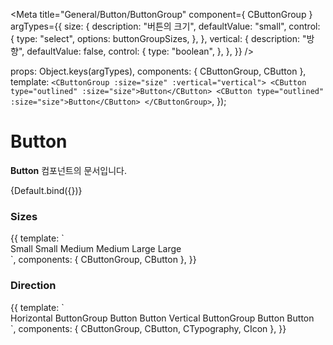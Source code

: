 
<Meta
  title="General/Button/ButtonGroup"
  component={ CButtonGroup }
  argTypes={{
    size: {
      description: "버튼의 크기",
      defaultValue: "small",
      control: {
        type: "select",
        options: buttonGroupSizes,
      },
    },
    vertical: {
      description: "방향",
      defaultValue: false,
      control: {
        type: "boolean",
      },
    },
  }}
/>

  props: Object.keys(argTypes),
  components: { CButtonGroup, CButton },
  template:
    `<CButtonGroup :size="size" :vertical="vertical">
      <CButton type="outlined" :size="size">Button</CButton>
      <CButton type="outlined" :size="size">Button</CButton>
    </CButtonGroup>`,
});

# Button

**Button** 컴포넌트의 문서입니다.

<Story name="Default" height="100px">
  {Default.bind({})}
</Story>

<ArgsTable story="Default" />

### Sizes
<Canvas>
    <Story name="Sizes" height="100px">
        {{
            template: `
                <div>
                    <CButtonGroup size="small">
                        <CButton type="outlined" size="small">Small</CButton>
                        <CButton type="outlined" size="small">Small</CButton>
                    </CButtonGroup>
                    <CButtonGroup size="medium" style="margin: 10px 0">
                        <CButton type="outlined" size="medium">Medium</CButton>
                        <CButton type="outlined" size="medium">Medium</CButton>
                    </CButtonGroup>
                    <CButtonGroup size="large">
                        <CButton type="outlined" size="large">Large</CButton>
                        <CButton type="outlined" size="large">Large</CButton>
                    </CButtonGroup>
                </div>
        `,
            components: { CButtonGroup, CButton },
        }}
    </Story>
</Canvas>

### Direction
<Canvas>
    <Story name="Direction" height="100px">
        {{
            template: `
                <div>
                    <CTypography color="gray800">Horizontal ButtonGroup</CTypography>
                    <CButtonGroup size="small" style="margin-bottom: 10px">
                        <CButton size="small" type="text" color="secondary">
                            <template v-slot:left-icon>
                                <CIcon name="IconPlusSmallLine" color="gray500" />
                            </template>
                            Button
                        </CButton>
                        <CButton size="small" type="text" color="secondary">
                            <template v-slot:left-icon>
                                <CIcon name="IconPlusSmallLine" color="gray500" />
                            </template>
                            Button
                        </CButton>
                    </CButtonGroup>
                    <CTypography color="gray800">Vertical ButtonGroup</CTypography>
                    <CButtonGroup size="small" vertical>
                        <CButton type="outlined" size="small">Button</CButton>
                        <CButton type="outlined" size="small">Button</CButton>
                    </CButtonGroup>
                </div>
        `,
            components: { CButtonGroup, CButton, CTypography, CIcon },
        }}
    </Story>
</Canvas>
